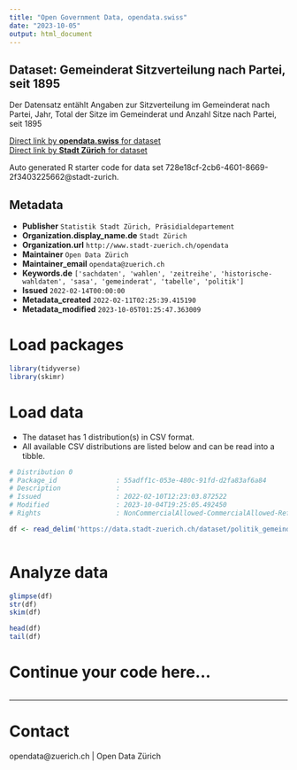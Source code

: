 ```yaml
---
title: "Open Government Data, opendata.swiss"
date: "2023-10-05"
output: html_document
---
```


## Dataset: Gemeinderat Sitzverteilung nach Partei, seit 1895

Der Datensatz entählt Angaben zur Sitzverteilung im Gemeinderat nach Partei, Jahr, Total der Sitze im Gemeinderat und Anzahl Sitze nach Partei, seit 1895

[Direct link by **opendata.swiss** for dataset](https://opendata.swiss/de/dataset/gemeinderat-sitzverteilung-nach-partei-seit-1895)<br>
[Direct link by **Stadt Zürich** for dataset](https://data.stadt-zuerich.ch/dataset/politik_gemeinderat_sitzverteilung_seit1895_od700b)

Auto generated R starter code for data set 728e18cf-2cb6-4601-8669-2f3403225662@stadt-zurich.

## Metadata

- **Publisher** `Statistik Stadt Zürich, Präsidialdepartement`
- **Organization.display_name.de** `Stadt Zürich`
- **Organization.url** `http://www.stadt-zuerich.ch/opendata`
- **Maintainer** `Open Data Zürich`
- **Maintainer_email** `opendata@zuerich.ch`
- **Keywords.de** `['sachdaten', 'wahlen', 'zeitreihe', 'historische-wahldaten', 'sasa', 'gemeinderat', 'tabelle', 'politik']`
- **Issued** `2022-02-14T00:00:00`
- **Metadata_created** `2022-02-11T02:25:39.415190`
- **Metadata_modified** `2023-10-05T01:25:47.363009`


# Load packages

```r

library(tidyverse)
library(skimr)

```

# Load data

-   The dataset has 1 distribution(s) in CSV format.
-   All available CSV distributions are listed below and can be read into a tibble.

```r

# Distribution 0
# Package_id               : 55adff1c-053e-480c-91fd-d2fa83af6a84
# Description              : 
# Issued                   : 2022-02-10T12:23:03.872522
# Modified                 : 2023-10-04T19:25:05.492450
# Rights                   : NonCommercialAllowed-CommercialAllowed-ReferenceNotRequired

df <- read_delim('https://data.stadt-zuerich.ch/dataset/politik_gemeinderat_sitzverteilung_seit1895_od700b/download/POL700OD700B.csv')



```

# Analyze data

```r

glimpse(df)
str(df)
skim(df)

head(df)
tail(df)

```

# Continue your code here...

```r

```

------------------------------------------------------------------------

# Contact

opendata@zuerich.ch | Open Data Zürich
